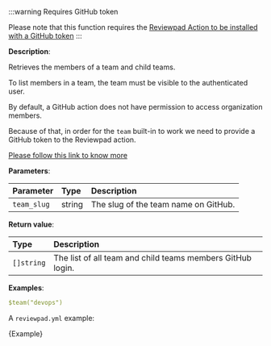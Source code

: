 
:::warning Requires GitHub token

Please note that this function requires the [Reviewpad Action to be installed with a GitHub token](/getting-started/installation-with-github-token)
:::

**Description**:

Retrieves the members of a team and child teams.

To list members in a team, the team must be visible to the authenticated user.

By default, a GitHub action does not have permission to access organization members.

Because of that, in order for the `team` built-in to work we need to provide a GitHub token to the Reviewpad action.

[Please follow this link to know more](/getting-started/installation-with-github-token)

**Parameters**:

| Parameter   | Type   | Description                          |
| :---------- | :----- | :----------------------------------- |
| `team_slug` | string | The slug of the team name on GitHub. |

**Return value**:

| Type       | Description                                                |
| :--------- | :--------------------------------------------------------- |
| `[]string` | The list of all team and child teams members GitHub login. |

**Examples**:

```yml
$team("devops")
```

A `reviewpad.yml` example:

<CodeBlock language="yml">{Example}</CodeBlock>
